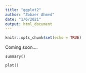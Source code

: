 ```yaml
---
title: "ggplot2"
author: "Zobaer Ahmed"
date: "1/6/2021"
output: html_document
---
```


```r
knitr::opts_chunk$set(echo = TRUE)
```

Coming soon....

```{}
summary()
```

```{}
plot()
```

